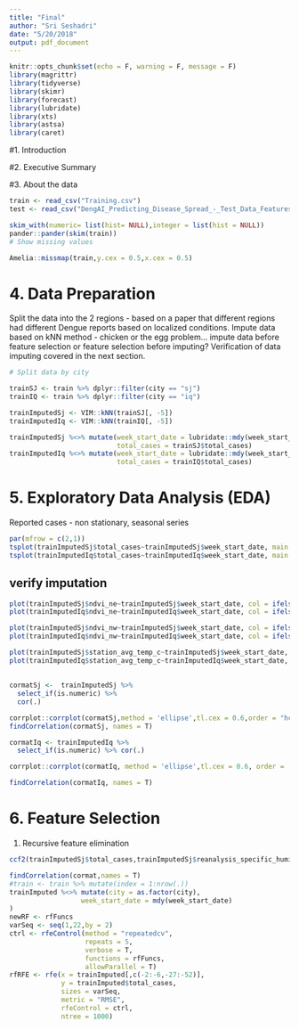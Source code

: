 ```yaml
---
title: "Final"
author: "Sri Seshadri"
date: "5/20/2018"
output: pdf_document
---
```


```r
knitr::opts_chunk$set(echo = F, warning = F, message = F)
library(magrittr)
library(tidyverse)
library(skimr)
library(forecast)
library(lubridate)
library(xts)
library(astsa)
library(caret)
```

#1. Introduction


#2. Executive Summary

#3. About the data

```r
train <- read_csv("Training.csv")
test <- read_csv("DengAI_Predicting_Disease_Spread_-_Test_Data_Features.csv")

skim_with(numeric= list(hist= NULL),integer = list(hist = NULL))
pander::pander(skim(train))
# Show missing values 
```

```r
Amelia::missmap(train,y.cex = 0.5,x.cex = 0.5)
```

# 4. Data Preparation

Split the data into the 2 regions - based on a paper that different regions had different Dengue reports based on localized conditions.
Impute data based on kNN method - chicken or the egg problem... impute data before feature selection or feature selection before imputing?
Verification of data imputing covered in the next section.

```r

# Split data by city

trainSJ <- train %>% dplyr::filter(city == "sj")
trainIQ <- train %>% dplyr::filter(city == "iq")

trainImputedSj <- VIM::kNN(trainSJ[, -5])
trainImputedIq <- VIM::kNN(trainIQ[, -5])

trainImputedSj %<>% mutate(week_start_date = lubridate::mdy(week_start_date),
                           total_cases = trainSJ$total_cases)
trainImputedIq %<>% mutate(week_start_date = lubridate::mdy(week_start_date),
                           total_cases = trainIQ$total_cases)

```

# 5. Exploratory Data Analysis (EDA)

Reported cases - non stationary, seasonal series
```r
par(mfrow = c(2,1))
tsplot(trainImputedSj$total_cases~trainImputedSj$week_start_date, main = "Dengue reported cases in San Juan", ylab = "Total cases")
tsplot(trainImputedIq$total_cases~trainImputedIq$week_start_date, main = "Dengue reported cases in Iquitos", ylab = "Total cases")
```

## verify imputation

```r
plot(trainImputedSj$ndvi_ne~trainImputedSj$week_start_date, col = ifelse(trainImputedSj$ndvi_ne_imp == T,"red", "black"),type = "b")
plot(trainImputedIq$ndvi_ne~trainImputedIq$week_start_date, col = ifelse(trainImputedIq$ndvi_ne_imp == T,"red", "black"), type = "b")

plot(trainImputedSj$ndvi_nw~trainImputedSj$week_start_date, col = ifelse(trainImputedSj$ndvi_nw_imp == T,"red", "black"),type = "b")
plot(trainImputedIq$ndvi_nw~trainImputedIq$week_start_date, col = ifelse(trainImputedIq$ndvi_nw_imp == T,"red", "black"), type = "b")

plot(trainImputedSj$station_avg_temp_c~trainImputedSj$week_start_date, col = ifelse(trainImputedSj$station_avg_temp_c_imp == T,"red", "black"),type = "b")
plot(trainImputedIq$station_avg_temp_c~trainImputedIq$week_start_date, col = ifelse(trainImputedIq$station_avg_temp_c_imp == T,"red", "black"),type = "b",lty = 1,lwd = 0.5, cex = 0.5)

```


## 

```r
cormatSj <-  trainImputedSj %>% 
  select_if(is.numeric) %>% 
  cor(.)

corrplot::corrplot(cormatSj,method = 'ellipse',tl.cex = 0.6,order = "hclust")
findCorrelation(cormatSj, names = T)

cormatIq <- trainImputedIq %>% 
  select_if(is.numeric) %>% cor(.)

corrplot::corrplot(cormatIq, method = 'ellipse',tl.cex = 0.6, order = 'hclust')

findCorrelation(cormatIq, names = T)

```


# 6. Feature Selection

1. Recursive feature elimination 

```r
ccf2(trainImputedSj$total_cases,trainImputedSj$reanalysis_specific_humidity_g_per_kg,max.lag = 15)
```

```r
findCorrelation(cormat,names = T)
#train <- train %>% mutate(index = 1:nrow(.))
trainImputed %<>% mutate(city = as.factor(city),
                  week_start_date = mdy(week_start_date)
)
newRF <- rfFuncs
varSeq <- seq(1,22,by = 2)
ctrl <- rfeControl(method = "repeatedcv",
                   repeats = 5,
                   verbose = T,
                   functions = rfFuncs,
                   allowParallel = T)
rfRFE <- rfe(x = trainImputed[,c(-2:-6,-27:-52)],
             y = trainImputed$total_cases,
             sizes = varSeq,
             metric = "RMSE",
             rfeControl = ctrl,
             ntree = 1000)



```

